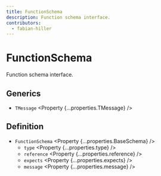 ```yaml
---
title: FunctionSchema
description: Function schema interface.
contributors:
  - fabian-hiller
---
```



# FunctionSchema

Function schema interface.

## Generics

- `TMessage` <Property {...properties.TMessage} />

## Definition

- `FunctionSchema` <Property {...properties.BaseSchema} />
  - `type` <Property {...properties.type} />
  - `reference` <Property {...properties.reference} />
  - `expects` <Property {...properties.expects} />
  - `message` <Property {...properties.message} />
